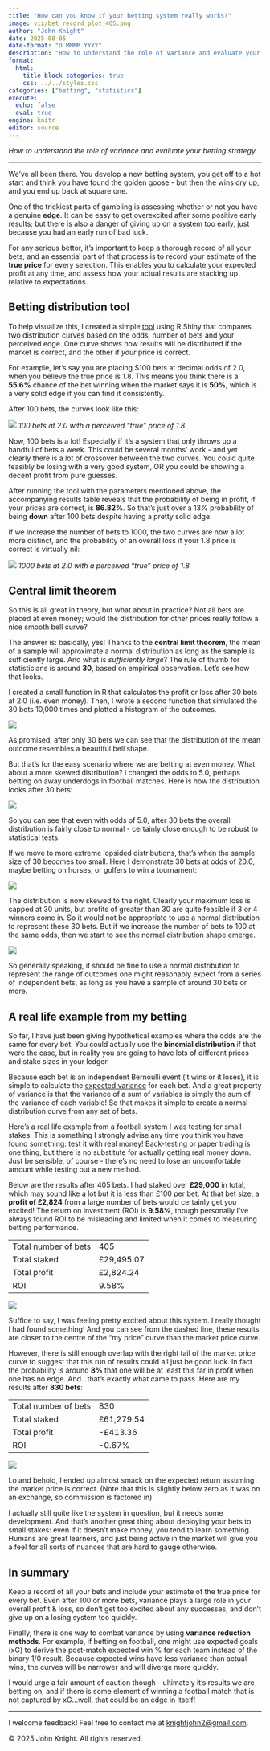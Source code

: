 ```yaml
---
title: "How can you know if your betting system really works?"
image: viz/bet_record_plot_405.png
author: "John Knight"
date: 2025-08-05
date-format: "D MMMM YYYY"
description: "How to understand the role of variance and evaluate your betting strategy."
format:
  html:
    title-block-categories: true
    css: ../../styles.css
categories: ["betting", "statistics"]
execute: 
  echo: false
  eval: true
engine: knitr
editor: source
---
```


*How to understand the role of variance and evaluate your betting strategy.*

---

We've all been there. You develop a new betting system, you get off to a hot start and think you have found the golden goose - but then the wins dry up, and you end up back at square one.

One of the trickiest parts of gambling is assessing whether or not you have a genuine **edge**. It can be easy to get overexcited after some positive early results; but there is also a danger of giving up on a system too early, just because you had an early run of bad luck.

For any serious bettor, it's important to keep a thorough record of all your bets, and an essential part of that process is to record your estimate of the **true price** for every selection. This enables you to calculate your expected profit at any time, and assess how your actual results are stacking up relative to expectations.

## Betting distribution tool

To help visualize this, I created a simple [tool](https://johnknightstats.com/tools/betting-variance-tool.html) using R Shiny that compares two distribution curves based on the odds, number of bets and your perceived edge. One curve shows how results will be distributed if the market is correct, and the other if *your* price is correct.

For example, let's say you are placing $100 bets at decimal odds of 2.0, when you believe the true price is 1.8. This means you think there is a **55.6%** chance of the bet winning when the market says it is **50%**, which is a very solid edge if you can find it consistently.

After 100 bets, the curves look like this:

::: {.centered-block}
<img src="viz/bets_100.png"/>
<em>100 bets at 2.0 with a perceived "true" price of 1.8.</em>
:::

Now, 100 bets is a lot! Especially if it's a system that only throws up a handful of bets a week. This could be several months' work - and yet clearly there is a lot of crossover between the two curves. You could quite feasibly be losing with a very good system, OR you could be showing a decent profit from pure guesses.

After running the tool with the parameters mentioned above, the accompanying results table reveals that the probability of being in profit, if your prices are correct, is **86.82%**. So that's just over a 13% probability of being **down** after 100 bets despite having a pretty solid edge.

If we increase the number of bets to 1000, the two curves are now a lot more distinct, and the probability of an overall loss if your 1.8 price is correct is virtually nil:

::: {.centered-block}
<img src="viz/bets_1000.png"/>
<em>1000 bets at 2.0 with a perceived "true" price of 1.8.</em>
:::

## Central limit theorem

So this is all great in theory, but what about in practice? Not all bets are placed at even money; would the distribution for other prices really follow a nice smooth bell curve?

The answer is: basically, yes! Thanks to the **central limit theorem**, the mean of a sample will approximate a normal distribution as long as the sample is sufficiently large. And what is *sufficiently large*? The rule of thumb for statisticians is around **30**, based on empirical observation. Let's see how that looks.

I created a small function in R that calculates the profit or loss after 30 bets at 2.0 (i.e. even money). Then, I wrote a second function that simulated the 30 bets 10,000 times and plotted a histogram of the outcomes.

::: {.centered-block}
<img src="viz/mean_distribution_2.png"/>
:::

As promised, after only 30 bets we can see that the distribution of the mean outcome resembles a beautiful bell shape.

But that's for the easy scenario where we are betting at even money. What about a more skewed distribution? I changed the odds to 5.0, perhaps betting on away underdogs in football matches. Here is how the distribution looks after 30 bets:

::: {.centered-block}
<img src="viz/mean_distribution_5.png"/>
:::

So you can see that even with odds of 5.0, after 30 bets the overall distribution is fairly close to normal - certainly close enough to be robust to statistical tests.

If we move to more extreme lopsided distributions, that's when the sample size of 30 becomes too small. Here I demonstrate 30 bets at odds of 20.0, maybe betting on horses, or golfers to win a tournament:

::: {.centered-block}
<img src="viz/mean_distribution_20.png"/>
:::

The distribution is now skewed to the right. Clearly your maximum loss is capped at 30 units, but profits of greater than 30 are quite feasible if 3 or 4 winners come in. So it would not be appropriate to use a normal distribution to represent these 30 bets. But if we increase the number of bets to 100 at the same odds, then we start to see the normal distribution shape emerge.

::: {.centered-block}
<img src="viz/mean_distribution_20a.png"/>
:::

So generally speaking, it should be fine to use a normal distribution to represent the range of outcomes one might reasonably expect from a series of independent bets, as long as you have a sample of around 30 bets or more.

## A real life example from my betting

So far, I have just been giving hypothetical examples where the odds are the same for every bet. You could actually use the **binomial distribution** if that were the case, but in reality you are going to have lots of different prices and stake sizes in your ledger.

Because each bet is an independent Bernoulli event (it wins or it loses), it is simple to calculate the [expected variance](https://online.stat.psu.edu/stat500/lesson/3/3.2/3.2.1) for each bet. And a great property of variance is that the variance of a sum of variables is simply the sum of the variance of each variable! So that makes it simple to create a normal distribution curve from any set of bets.

Here's a real life example from a football system I was testing for small stakes. This is something I strongly advise any time you think you have found something: test it with real money! Back-testing or paper trading is one thing, but there is no substitute for actually getting real money down. Just be sensible, of course - there's no need to lose an uncomfortable amount while testing out a new method.

Below are the results after 405 bets. I had staked over **£29,000** in total, which may sound like a lot but it is less than £100 per bet. At that bet size, a **profit of £2,824** from a large number of bets would certainly get you excited! The return on investment (ROI) is **9.58%**, though personally I’ve always found ROI to be misleading and limited when it comes to measuring betting performance.

::: {.table}
<table class="fancy-table">
  <tr><td>Total number of bets</td><td>405</td></tr>
  <tr><td>Total staked</td><td>£29,495.07</td></tr>
  <tr><td>Total profit</td><td>£2,824.24</td></tr>
  <tr><td>ROI</td><td>9.58%</td></tr>
</table>
:::

::: {.centered-block}
<img src="viz/bet_record_plot_405.png"/>
:::

Suffice to say, I was feeling pretty excited about this system. I really thought I had found something! And you can see from the dashed line, these results are closer to the centre of the "my price" curve than the market price curve. 

However, there is still enough overlap with the right tail of the market price curve to suggest that this run of results could all just be good luck. In fact the probability is around **8%** that one will be at least this far in profit when one has no edge. And...that's exactly what came to pass. Here are my results after **830 bets**:

::: {.table}
<table class="fancy-table">
  <tr><td>Total number of bets</td><td>830</td></tr>
  <tr><td>Total staked</td><td>£61,279.54</td></tr>
  <tr><td>Total profit</td><td>-£413.36</td></tr>
  <tr><td>ROI</td><td>-0.67%</td></tr>
</table>
:::

::: {.centered-block}
<img src="viz/bet_record_plot_830.png"/>
:::

Lo and behold, I ended up almost smack on the expected return assuming the market price is correct. (Note that this is slightly below zero as it was on an exchange, so commission is factored in).

I actually still quite like the system in question, but it needs some development. And that's another great thing about deploying your bets to small stakes: even if it doesn't make money, you tend to learn something. Humans are great learners, and just being active in the market will give you a feel for all sorts of nuances that are hard to gauge otherwise.

## In summary

Keep a record of all your bets and include your estimate of the true price for every bet. Even after 100 or more bets, variance plays a large role in your overall profit & loss, so don't get too excited about any successes, and don't give up on a losing system too quickly. 

Finally, there is one way to combat variance by using **variance reduction methods**. For example, if betting on football, one might use expected goals (xG) to derive the post-match expected win % for each team instead of the binary 1/0 result. Because expected wins have less variance than actual wins, the curves will be narrower and will diverge more quickly. 

I would urge a fair amount of caution though - ultimately it's results we are betting on, and if there is some element of winning a football match that is not captured by xG...well, that could be an edge in itself!

---

I welcome feedback! Feel free to contact me at [knightjohn2@gmail.com](mailto:knightjohn2@gmail.com).

© 2025 John Knight. All rights reserved.